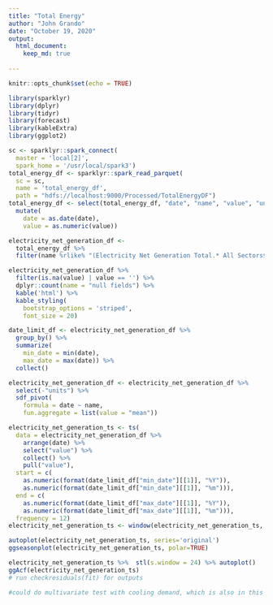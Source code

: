 ```yaml
---
title: "Total Energy"
author: "John Grando"
date: "October 19, 2020"
output: 
  html_document:
    keep_md: true
  
---
```


```r
knitr::opts_chunk$set(echo = TRUE)
```

```r
library(sparklyr)
library(dplyr)
library(tidyr)
library(forecast)
library(kableExtra)
library(ggplot2)
```

```r
sc <- sparklyr::spark_connect(
  master = 'local[2]', 
  spark_home = '/usr/local/spark3')
total_energy_df <- sparklyr::spark_read_parquet(
  sc = sc, 
  name = 'total_energy_df', 
  path = "hdfs://localhost:9000/Processed/TotalEnergyDF")
total_energy_df <- select(total_energy_df, "date", "name", "value", "units") %>% 
  mutate(
    date = as.date(date),
    value = as.numeric(value))
```

```r
electricity_net_generation_df <- 
  total_energy_df %>% 
  filter(name %rlike% "(Electricity Net Generation Total.* All Sectors$|^Cooling(?!.*United States$)|^Heating(?!.*United States$))")
```

```r
electricity_net_generation_df %>% 
  filter(is.na(value) | value == '') %>% 
  dplyr::count(name = "null fields") %>% 
  kable('html') %>% 
  kable_styling(
    bootstrap_options = 'striped',
    font_size = 20)

date_limit_df <- electricity_net_generation_df %>% 
  group_by() %>% 
  summarize(
    min_date = min(date), 
    max_date = max(date)) %>% 
  collect()
```

```r
electricity_net_generation_df <- electricity_net_generation_df %>% 
  select(-"units") %>% 
  sdf_pivot(
    formula = date ~ name, 
    fun.aggregate = list(value = "mean"))

electricity_net_generation_ts <- ts(
  data = electricity_net_generation_df %>%  
    arrange(date) %>% 
    select("value") %>% 
    collect() %>% 
    pull("value"), 
  start = c(
    as.numeric(format(date_limit_df["min_date"][[1]], "%Y")), 
    as.numeric(format(date_limit_df["min_date"][[1]], "%m"))),
  end = c(
    as.numeric(format(date_limit_df["max_date"][[1]], "%Y")), 
    as.numeric(format(date_limit_df["max_date"][[1]], "%m"))),
  frequency = 12)
electricity_net_generation_ts <- window(electricity_net_generation_ts, start=c(2000,1))
```

```r
autoplot(electricity_net_generation_ts, series='original')
ggseasonplot(electricity_net_generation_ts, polar=TRUE)
```

```r
electricity_net_generation_ts %>%  stl(s.window = 24) %>% autoplot()
ggAcf(electricity_net_generation_ts)
# run checkresiduals(fit) for outputs
```
```r
#could do multivariate test with cooling demand, which is also in this data set
```


